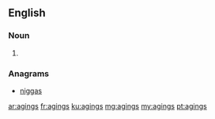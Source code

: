 ==English==

===Noun===
{{head|en}}

# {{plural of|aging}}

===Anagrams===
* [[niggas#English|niggas]]

[[ar:agings]]
[[fr:agings]]
[[ku:agings]]
[[mg:agings]]
[[my:agings]]
[[pt:agings]]